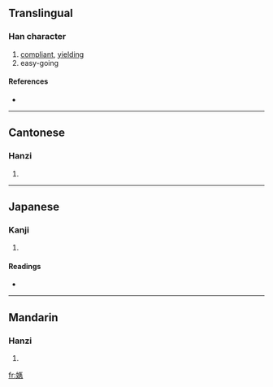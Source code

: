 ==Translingual==

===Han character===
{{Han char|rn=38|rad=女|as=11|sn=14|four=4143<sub>1</sub>|canj=女尸大心 (VSKP)}}

# [[compliant]], [[yielding]]
# easy-going

====References====
* {{Han ref|kx=0269.200|dkj=06636|hdz=21076.060|uh=5AD5|ud=23253|bh=E16E|bd=57710}}

----

==Cantonese==

===Hanzi===
{{yue-hanzi|jyut=|y=ai3}}

# {{defn|Cantonese}}

----

==Japanese==

===Kanji===
{{ja-kanji|grade=|rs=女11}}

# {{defn|Japanese}}

====Readings====
* {{ja-readings|on=[[えい]] (ei)|kun=[[しとやか]] (shitoyaka), [[すなお]] (sunao)}}

----

==Mandarin==

===Hanzi===
{{cmn-hanzi|pin=[[yì]] ([[yi4]])|wg=i<sup>4</sup>}}

# {{defn|Mandarin}}

[[fr:嫕]]